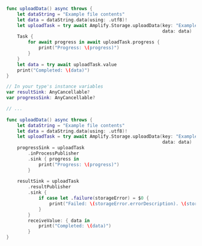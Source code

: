<BlockSwitcher>

<Block name="Async/Await">

```swift
func uploadData() async throws {
    let dataString = "Example file contents"
    let data = dataString.data(using: .utf8)!
    let uploadTask = try await Amplify.Storage.uploadData(key: "ExampleKey",
                                                          data: data)
    Task {
        for await progress in await uploadTask.progress {
            print("Progress: \(progress)")
        }
    }
    let data = try await uploadTask.value
    print("Completed: \(data)")
}
```

</Block>

<Block name="Combine">

```swift
// In your type's instance variables
var resultSink: AnyCancellable?
var progressSink: AnyCancellable?

// ...
    
func uploadData() async throws {
    let dataString = "Example file contents"
    let data = dataString.data(using: .utf8)!
    let uploadTask = try await Amplify.Storage.uploadData(key: "ExampleKey",
                                                          data: data)
    progressSink = uploadTask
        .inProcessPublisher
        .sink { progress in
            print("Progress: \(progress)")
        }
    
    resultSink = uploadTask
        .resultPublisher
        .sink {
            if case let .failure(storageError) = $0 {
                print("Failed: \(storageError.errorDescription). \(storageError.recoverySuggestion)")
            }
        }
        receiveValue: { data in
            print("Completed: \(data)")
        }
}
```

</Block>

</BlockSwitcher>
